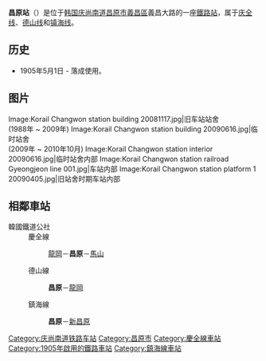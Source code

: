 {{朝鮮半島車站資訊
|公司色 = #0066b3
|文字色 = 
|站名 = 昌原站<br />{{lang|en|Changwon}}
|圖片 =Korail Changwon station building 20101118.jpg
|pxl = 
|圖片說明 =车站站舍
|車站編號 = 
|前一站1 = [[龙冈站_(庆尚南道)|龙冈]]
|前一站距離1 = 3.3
|後一站距離1 = 3.6
|後一站1 = [[马山站|马山]]
|距離1 =39.1
|起點站1 = [[三浪津站|三浪津]]
|所屬路線1 = [[庆全线|庆全线]]
|前一站2 = 
|前一站距離2 = 
|後一站距離2 = 3.3
|後一站2 = [[龙冈站_(庆尚南道)|龙冈]]
|距離2 =0.0
|起點站2 = 昌原
|所屬路線2 = [[德山线|德山线]]
|前一站3 = 
|前一站距離3 = 
|後一站距離3 = 4.8
|後一站3 = [[新昌原站|新昌原]]
|距離3 =0.0
|起點站3 = 昌原
|所屬路線3 = [[镇海线|镇海线]]
|諺文 = 창원역
|朝鮮漢字 = 昌原驛
|文觀部式 =Changwon-yeok 
|馬-賴式 =Changwon-yŏk
|副站名 = 
|停站路線數 = 3
|所屬公司 = [[韩国铁道公社|韩国铁道公社]]
|所在地 =[[庆尚南道|庆尚南道]][[昌原市|昌原市]][[義昌區|義昌區]]義昌大路67
|車站構造 = 地面車站
|月台配置 = 2面4线
|啟用年月日 =1905年5月1日 
|廢站年月日 = 
|上下車人次 =1377
|統計年度 =2010年
|轉車 = 
|備註 = 
|全寬備註 = 
}}

'''昌原站'''（{{kor|諺=창원역|漢=昌原驛|羅=Changwon yeok|f=y}}）是位于[[韩国|韩国]][[庆尚南道|庆尚南道]][[昌原市|昌原市]][[義昌區|義昌區]]義昌大路的一座[[鐵路站|鐵路站]]，属于[[庆全线|庆全线]]、[[德山线|德山线]]和[[镇海线|镇海线]]。

== 历史 ==
*1905年5月1日 - 落成使用。

== 图片 ==
<gallery>
Image:Korail Changwon station building 20081117.jpg|旧车站站舍<br />(1988年 ~ 2009年)
Image:Korail Changwon station building 20090616.jpg|临时站舍<br>(2009年 ~ 2010年10月)
Image:Korail Changwon station interior 20090616.jpg|临时站舍内部
Image:Korail Changwon station railroad Gyeongjeon line 001.jpg|车站内部
Image:Korail Changwon station platform 1 20090405.jpg|旧站舍时期车站内部
</gallery>

== 相鄰車站 ==
;韓國鐵道公社
:慶全線
::[[龍岡站_(慶尚南道)|龍岡]]－'''昌原'''－[[馬山站|馬山]]
:德山線
::'''昌原'''－[[龍岡站_(慶尚南道)|龍岡]]
:鎮海線
::'''昌原'''－[[新昌原站|新昌原]]

{{韩国高速铁道}}
{{庆全线}}
{{德山线}}
{{镇海线}}
{{ITX}}
{{无穷花号}}

[[Category:庆尚南道铁路车站|Category:庆尚南道铁路车站]]
[[Category:昌原市|Category:昌原市]]
[[Category:慶全線車站|Category:慶全線車站]]
[[Category:1905年啟用的鐵路車站|Category:1905年啟用的鐵路車站]]
[[Category:鎮海線車站|Category:鎮海線車站]]